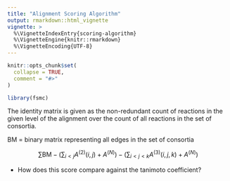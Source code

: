 ```yaml
---
title: "Alignment Scoring Algorithm"
output: rmarkdown::html_vignette
vignette: >
  %\VignetteIndexEntry{scoring-algorithm}
  %\VignetteEngine{knitr::rmarkdown}
  %\VignetteEncoding{UTF-8}
---
```


```r
knitr::opts_chunk$set(
  collapse = TRUE,
  comment = "#>"
)
```

```r
library(fsmc)
```

The identity matrix is given as the non-redundant count of reactions in the given level of the alignment over the count of all reactions in the set of consortia.

BM = binary matrix representing all edges in the set of consortia


$$ \sum \text{BM} - \left( \sum_{i < j} A^{(2)}(i,j)  + A^{(N)} \right) - \left( \sum_{i < j < k} A^{(3)}(i,j,k)  + A^{(N)} \right) $$


- How does this score compare against the tanimoto coefficient?
